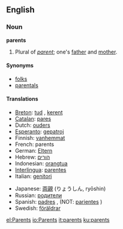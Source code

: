 ==English==
===Noun===
'''parents''' {{p}}
# Plural of ''[[parent]]''; one's [[father]] and [[mother]].

====Synonyms====
*[[folks]]
*[[parentals]]

====Translations====
{{top}}
*[[Breton]]: [[tud]] {{p}}, [[kerent]] {{p}}
*[[Catalan]]: [[pares]] {{m}} {{p}}
*Dutch: [[ouders]] {{m}} {{p}}
*[[Esperanto]]: [[gepatroj]] {{p}}
*Finnish: [[vanhemmat]] {{p}}
*French: parents {{m}} {{p}}
*German: [[Eltern]] {{m}} {{p}}
*Hebrew: [[הורים]] {{m}} {{p}}
*Indonesian: [[orangtua]]
*[[Interlingua]]: [[parentes]]
*Italian: [[genitori]] {{m}} {{p}}
{{mid}}
*Japanese: [[両親]] (りょうしん, ryōshin)
*Russian: [[родители]] {{p}}
*Spanish: [[padres]] {{m}} {{p}}, (NOT: [[pariente]]s {{m}} {{p}})
*Swedish: [[föräldrar]] {{p}}
{{bottom}}


[[el:Parents]]
[[io:Parents]]
[[it:parents]]
[[ku:parents]]